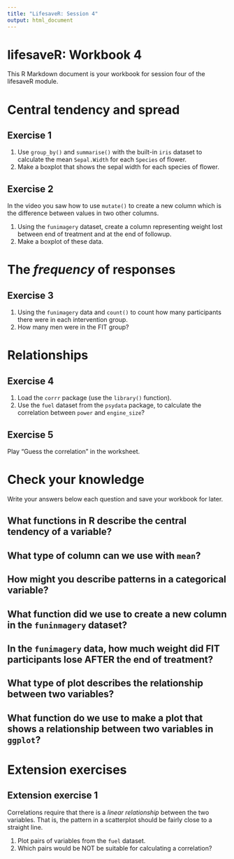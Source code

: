 ```yaml
---
title: "LifesaveR: Session 4"
output: html_document
---
```


# lifesaveR: Workbook 4

This R Markdown document is your workbook for session four of the lifesaveR module.

# Central tendency and spread

## Exercise 1

1. Use `group_by()` and `summarise()` with the built-in `iris` dataset to calculate the mean `Sepal.Width` for each `Species` of flower.
2. Make a boxplot that shows the sepal width for each species of flower.

## Exercise 2

In the video you saw how to use `mutate()` to create a new column which is the difference between values in two other columns.

1. Using the `funimagery` dataset, create a column representing weight lost between end of treatment and at the end of
followup.
2. Make a boxplot of these data.

# The *frequency* of responses

## Exercise 3

1. Using the `funimagery` data and `count()` to count how many participants there were in each intervention group.
2. How many men were in the FIT group?

# Relationships

## Exercise 4

1. Load the `corrr` package (use the `library()` function).
2. Use the `fuel` dataset from the `psydata` package, to calculate the correlation between `power` and `engine_size`?

## Exercise 5

Play "Guess the correlation" in the worksheet.

# Check your knowledge

Write your answers below each question and save your workbook for later.

## What functions in R describe the central tendency of a variable?

## What type of column can we use with `mean`?

## How might you describe patterns in a categorical variable?

## What function did we use to create a new column in the `funinmagery` dataset?

## In the `funimagery` data, how much weight did FIT participants lose AFTER the end of treatment?

## What type of plot describes the relationship between two variables?

## What function do we use to make a plot that shows a relationship between two variables in `ggplot`?

# Extension exercises

## Extension exercise 1

Correlations require that there is a *linear relationship* between the two variables. That is, the pattern in a
scatterplot should be fairly close to a straight line.

1. Plot pairs of variables from the `fuel` dataset.
2. Which pairs would be NOT be suitable for calculating a correlation?
